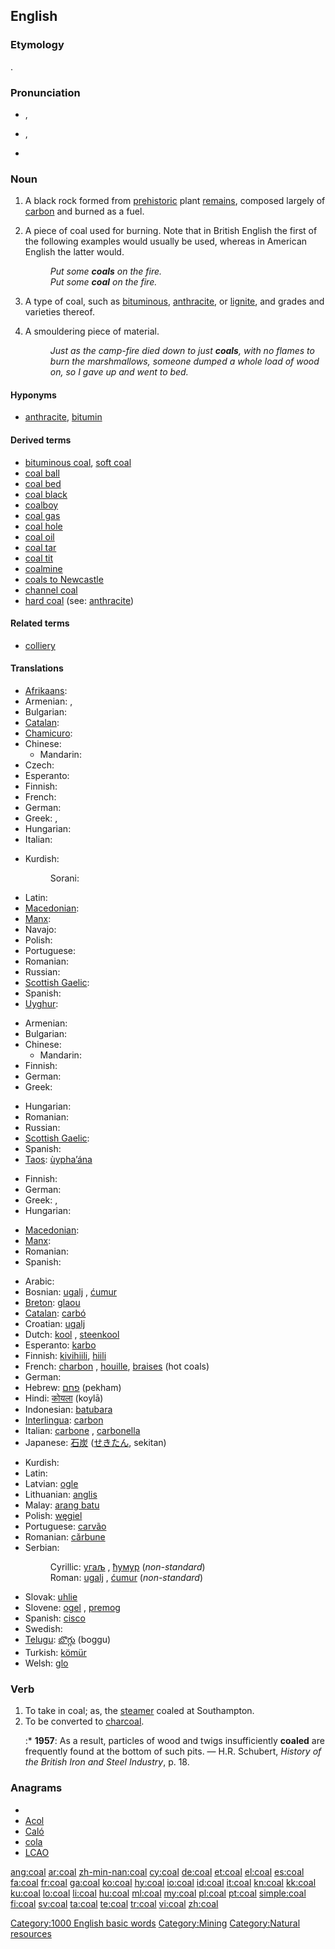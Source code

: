 ==English==
{{wikipedia}}

===Etymology===
{{etyl|ang}} {{term|col|lang=ang}}.

===Pronunciation===
* {{a|UK}} {{IPA|/kəʊl/}}, {{SAMPA|/k@Ul/}}
*: {{rhymes|əʊl}}
* {{a|GenAm}} {{IPA|/kɒʊl/}}, {{SAMPA|/kQUl/}}
*: {{audio|en-us-coal.ogg|Audio (US)}}
* {{homophones|cole|kohl}}

===Noun===
{{en-noun|pl=coal|pl2=coals}}

# {{uncountable}} A black rock formed from [[prehistoric]] plant [[remains]], composed largely of [[carbon]] and burned as a fuel.
# {{countable}} A piece of coal used for burning. Note that in British English the first of the following examples would usually be used, whereas in American English the latter would.
#: ''Put some '''coals''' on the fire.''
#: ''Put some '''coal''' on the fire.''
# {{countable}} A type of coal, such as [[bituminous]], [[anthracite]], or [[lignite]], and grades and varieties thereof.
# {{countable}} A smouldering piece of material.
#: ''Just as the camp-fire died down to just '''coals''', with no flames to burn the marshmallows, someone dumped a whole load of wood on, so I gave up and went to bed.''

====Hyponyms====
* [[anthracite]], [[bitumin]]

====Derived terms====
* [[bituminous coal]], [[soft coal]]
* [[coal ball]]
* [[coal bed]]
* [[coal black]]
* [[coalboy]]
* [[coal gas]]
* [[coal hole]]
* [[coal oil]]
* [[coal tar]]
* [[coal tit]]
* [[coalmine]]
* [[coals to Newcastle]]
* [[channel coal]]
* [[hard coal]] (see: [[anthracite]])

====Related terms====
* [[colliery]]

====Translations====
{{trans-top|uncountable: carbon rock}}
* [[Afrikaans]]: {{t-|af|steenkool|xs=Afrikaans}}
* Armenian: {{t-|hy|ածուխ|tr=açux}}, {{qualifier|bituminous}} {{t-|hy|քարածուխ|tr=k'araçux}}
* Bulgarian: {{t-|bg|въглища|p}}
* [[Catalan]]: {{t|ca|carbó|m}}
* [[Chamicuro]]: {{tø|ccc|kajs̈ho'meki}}
* Chinese:
** Mandarin: {{t-|cmn|煤|tr=méi|sc=Hani}}
* Czech: {{t+|cs|uhlí|n}}
* Esperanto: {{t+|eo|terkarbo|xs=Esperanto}}
* Finnish: {{t+|fi|kivihiili}}
* French: {{t+|fr|charbon}}
* German: {{t+|de|Kohle|f}}
* Greek: {{t|el|γαιάνθρακας|tr=gaiánthrakas}},  {{t|el|λιθάνθρακας|m|tr=liθánθrakas}}
* Hungarian: {{t+|hu|szén}}
* Italian: {{t-|it|carbone}}
{{trans-mid}}
* Kurdish:
*: Sorani: {{t|ku|خه‌ڵوزی به‌رد|tr=xelluzî berd|sc=ku-Arab}}
* Latin: {{t-|la|carbo|m|alt=carbō}}
* [[Macedonian]]: {{t|mk|јаглен|m|tr=jáglen}}
* [[Manx]]: {{t|gv|geayl|m}}
* Navajo: {{tø|nv|tsékǫʼ}}
* Polish: {{t+|pl|węgiel|m}}
* Portuguese: {{t+|pt|carvão}}
* Romanian: {{t-|ro|cărbune}}
* Russian: {{t+|ru|уголь|m|tr=úgol'}}
* [[Scottish Gaelic]]: {{t-|gd|gual|m|xs=Scottish Gaelic}}
* Spanish: {{t+|es|carbón|m}}
* [[Uyghur]]: {{t|ug|كۆمۈر|sc=ug-Arab}}
{{trans-bottom}}

{{trans-top|countable: carbon rock}}
* Armenian: {{t-|hy|ածուխ|tr=açux}}
* Bulgarian: {{t|bg|въглен|m}}
* Chinese:
** Mandarin: {{t-|cmn|煤|tr=méi|sc=Hani}}
* Finnish: {{t+|fi|hiili}}
* German: {{t+|de|Kohle|f}}
* Greek: {{t+|el|κάρβουνο|n|tr=kárvouno}}
{{trans-mid}}
* Hungarian: {{t+|hu|szén}}
* Romanian: {{t-|ro|cărbune|m}}
* Russian: {{t|ru|уголёк|m|tr=ugoljók}}
* [[Scottish Gaelic]]: {{t-|gd|gual|m|xs=Scottish Gaelic}}
* Spanish: {{t+|es|carbón|m}}
* [[Taos]]: [[ùypha’ána]]
{{trans-bottom}}

{{trans-top|smouldering material}}
* Finnish: {{t-|fi|hiillos}}
* German: {{t+|de|Kohle}}
* Greek: {{t+|el|κάρβουνο|n|tr=kárvouno}},  {{t+|el|άνθρακας|m|tr=ánθrakas}}
* Hungarian: {{t+|hu|szén}}
{{trans-mid}}
* [[Macedonian]]: {{t-|mk|ќумур|m|tr=ḱúmur}}
* [[Manx]]: {{t|gv|geayl|m}}
* Romanian: {{t-|ro|tăciune|m}}
* Spanish: {{t+|es|brasa|f}}
{{trans-bottom}}

{{checktrans-top}}
* Arabic: {{Arab|[[فحم]]}}
* Bosnian: [[ugalj#Bosnian|ugalj]] {{m}}, [[ćumur#Bosnian|ćumur]] {{m}}
* [[Breton]]: [[glaou]]
* [[Catalan]]: [[carbó]] {{m}}
* Croatian: [[ugalj#Croatian|ugalj]] {{m}}
* Dutch: [[kool]] {{m}}, [[steenkool]] {{m}}
* Esperanto: [[karbo]]
* Finnish: [[kivihiili]], [[hiili]]
* French: [[charbon]] {{m}}, [[houille]], [[braises]] {{f}} (hot coals)
* German: {{t+|de|Kohle}} {{f}}
* Hebrew: [[פחם]] (pekham) {{m}}
* Hindi: [[कोयला]] (koylā)
* Indonesian: [[batu]][[bara]]
* [[Interlingua]]: [[carbon]]
* Italian: [[carbone]] {{m}}, [[carbonella]] {{f}}
* Japanese: [[石炭]] ([[せきたん]], sekitan)
{{trans-mid}}
* Kurdish: {{t|ku|kumirr}} {{f}}
* Latin: {{t-|la|carbo|m|alt=carbō}}
* Latvian: [[ogle]]
* Lithuanian: [[anglis]]
* Malay: [[arang batu]]
* Polish: [[węgiel]] {{m}}
* Portuguese: [[carvão]] {{m}}
* Romanian: [[cărbune]] {{m}}
* Serbian:
*: Cyrillic: [[угаљ#Serbian|угаљ]] {{m}}, [[ћумур#Serbian|ћумур]] {{m}} (''non-standard'')
*: Roman: [[ugalj#Serbian|ugalj]] {{m}}, [[ćumur#Serbian|ćumur]] {{m}} (''non-standard'')
* Slovak: [[uhlie]] {{n}}
* Slovene: [[ogel]] {{m}}, [[premog]] {{m}}
* Spanish: [[cisco]]
* Swedish: {{t|sv|kol}}
* [[Telugu]]: [[బొగ్గు]] (boggu)
* Turkish: [[kömür]]
* Welsh: [[glo]] {{m}}
{{trans-bottom}}

===Verb===
{{en-verb}}

# To take in coal; as, the [[steamer]] coaled at Southampton.
# To be converted to [[charcoal]].
#:* '''1957''': As a result, particles of wood and twigs insufficiently '''coaled''' are frequently found at the bottom of such pits. &mdash; H.R. Schubert, ''History of the British Iron and Steel Industry'', p. 18.

===Anagrams===
* {{alphagram|aclo}}
* [[Acol#English|Acol]]
* [[Caló#English|Caló]]
* [[cola#English|cola]]
* [[LCAO#English|LCAO]]

[[Category:1000 English basic words]]
[[Category:Mining]]
[[Category:Natural resources]]

[[ang:coal]]
[[ar:coal]]
[[zh-min-nan:coal]]
[[cy:coal]]
[[de:coal]]
[[et:coal]]
[[el:coal]]
[[es:coal]]
[[fa:coal]]
[[fr:coal]]
[[ga:coal]]
[[ko:coal]]
[[hy:coal]]
[[io:coal]]
[[id:coal]]
[[it:coal]]
[[kn:coal]]
[[kk:coal]]
[[ku:coal]]
[[lo:coal]]
[[li:coal]]
[[hu:coal]]
[[ml:coal]]
[[my:coal]]
[[pl:coal]]
[[pt:coal]]
[[simple:coal]]
[[fi:coal]]
[[sv:coal]]
[[ta:coal]]
[[te:coal]]
[[tr:coal]]
[[vi:coal]]
[[zh:coal]]